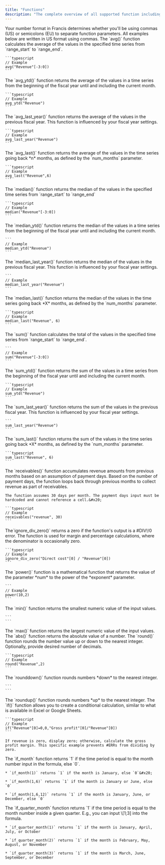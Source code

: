 ```yaml
---
title: "Functions"
description: "The complete overview of all supported function including example use cases."
---
```


<Tip>
  Your number format in Francis determines whether you'll be using commas (US) or semicolons (EU) to separate function parameters. All examples below are written in US format using commas.
</Tip>

<AccordionGroup>
  <Accordion title="avg(&#x22;row_name&#x22;[range_start:range_end])" defaultOpen={false}>
    The `avg()` function calculates the average of the values in the specified time series from `range_start` to `range_end`.

    ```typescript
    // Example
    avg("Revenue"[-3:0])
    ```
  </Accordion>

  <Accordion title="avg_ytd(&#x22;row_name&#x22;)" defaultOpen={false}>
    The `avg_ytd()` function returns the average of the values in a time series from the beginning of the fiscal year until and including the current month.&#x20;

    ```typescript
    // Example 
    avg_ytd("Revenue")
    ```
  </Accordion>

  <Accordion title="avg_last_year(&#x22;row_name&#x22;)" defaultOpen={false}>
    The `avg_last_year()` function returns the average of the values in the previous fiscal year. This function is influenced by your fiscal year settings.

    ```typescript
    // Example
    avg_last_year("Revenue")
    ```
  </Accordion>

  <Accordion title="avg_last(&#x22;row_name&#x22;,num_months)" defaultOpen={false}>
    The `avg_last()` function returns the average of the values in the time series going back *n* months, as defined by the `num_months` parameter.

    ```typescript
    // Example
    avg_last("Revenue",6)
    ```
  </Accordion>

  <Accordion title="median(&#x22;row_name&#x22;[range_start:range_end])" defaultOpen={false}>
    The `median()` function returns the median of the values in the specified time series from `range_start` to `range_end`

    ```typescript
    // Example
    median("Revenue"[-3:0])
    ```
  </Accordion>

  <Accordion title="median_ytd(&#x22;row_name&#x22;)" defaultOpen={false}>
    The `median_ytd()` function returns the median of the values in a time series from the beginning of the fiscal year until and including the current month.

    ```
    // Example
    median_ytd("Revenue")
    ```
  </Accordion>

  <Accordion title="median_last_year(&#x22;row_name&#x22;)" defaultOpen={false}>
    The `median_last_year()` function returns the median of the values in the previous fiscal year. This function is influenced by your fiscal year settings.

    ```
    // Example
    median_last_year("Revenue")
    ```
  </Accordion>

  <Accordion title="median_last(&#x22;row_name&#x22;, num_months)" defaultOpen={false}>
    The `median_last()` function returns the median of the values in the time series going back *X* months, as defined by the `num_months` parameter.

    ```typescript
    // Example
    median_last("Revenue", 6)
    ```
  </Accordion>

  <Accordion title="sum(&#x22;row_name&#x22;[range_start:range_end])" defaultOpen={false}>
    The `sum()` function calculates the total of the values in the specified time series from `range_start` to `range_end`.

    ```
    // Example
    sum("Revenue"[-3:0])
    ```
  </Accordion>

  <Accordion title="sum_ytd(&#x22;row_name&#x22;)" defaultOpen={false}>
    The `sum_ytd()` function returns the sum of the values in a time series from the beginning of the fiscal year until and including the current month.&#x20;

    ```typescript
    // Example
    sum_ytd("Revenue")
    ```
  </Accordion>

  <Accordion title="sum_last_year(&#x22;row_name&#x22;)" defaultOpen={false}>
    The `sum_last_year()` function returns the sum of the values in the previous fiscal year. This function is influenced by your fiscal year settings.

    ```
    sum_last_year("Revenue")
    ```
  </Accordion>

  <Accordion title="sum_last(&#x22;row_name&#x22;, num_month)" defaultOpen={false}>
    The `sum_last()` function returns the sum of the values in the time series going back *X* months, as defined by the `num_months` parameter.

    ```typescript
    sum_last("Revenue", 6)
    ```
  </Accordion>

  <Accordion title="receivables(&#x22;row_name&#x22;, payment_days)" defaultOpen={false}>
    The `receivables()` function accumulates revenue amounts from previous months based on an assumption of payment days. Based on the number of payment days, the function loops back through previous months to collect revenue as part of receivables.&#x20;

    The function assumes 30 days per month. The payment days input must be hardcoded and cannot reference a cell.&#x20;

    ```typescript
    // Example
    receivables("revenue", 30)
    ```
  </Accordion>

  <Accordion title="ignore_div_zero(a/b)" defaultOpen={false}>
    The`ignore_div_zero()` returns a zero if the function's output is a #DIV!/0 error. The function is used for margin and percentage calculations, where the denominator is occasionally zero.

    ```typescript
    // Example
    ignore_div_zero("Direct cost"[0] / "Revenue"[0])
    ```
  </Accordion>

  <Accordion title="power(num, exponent)" defaultOpen={false}>
    The `power()` function is a mathematical function that returns the value of the parameter *num* to the power of the *exponent* parameter.

    ```
    // Example
    power(10,2)
    ```
  </Accordion>

  <Accordion title="min(a,b)" defaultOpen={false}>
    The `min()` function returns the smallest numeric value of the input values.

    ```
    ```
  </Accordion>

  <Accordion title="max(a,b)" defaultOpen={false}>
    The `max()` function returns the largest numeric value of the input values.
  </Accordion>

  <Accordion title="abs(num)" defaultOpen={false}>
    The `abs()` function returns the absolute value of a number.
  </Accordion>

  <Accordion title="round(num, decimals)" defaultOpen={false}>
    The `round()` function rounds the number value up or down to the nearest integer. Optionally, provide desired number of decimals.

    ```typescript
    // Example
    round("Revenue",2)
    ```
  </Accordion>

  <Accordion title="round_down(num)" defaultOpen={false}>
    The `rounddown()` function rounds numbers *down* to the nearest integer.

    ```
    ```


  </Accordion>

  <Accordion title="round_up(num)" defaultOpen={false}>
    The `roundup()` function rounds numbers *up* to the nearest integer.
  </Accordion>

  <Accordion title="if(condition, value_if_true, value_if_false)" defaultOpen={false}>
    The `if()` function allows you to create a conditional calculation, similar to what is available in Excel or Google Sheets.

    ```typescript
    // Example
    if("Revenue"[0]=0,0,"Gross profit"[0]/"Revenue"[0])
    ```

    If revenue is zero, display zero; otherwise, calculate the gross profit margin. This specific example prevents #ERRs from dividing by zero.
  </Accordion>

  <Accordion title="if_month(a,b)" defaultOpen={false}>
    The `if_month` function returns `1` if the time period is equal to the month number input in the formula, else `0`.

    * `if_month(1)` returns `1` if the month is January, else `0`&#x20;

    * `if_month(1,6)` returns `1` if the month is January or June, else `0`

    * `if_month(1,6,12)` returns `1` if the month is January, June, or December, else `0`
  </Accordion>

  <Accordion title="if_quarter_month(num)" defaultOpen={false}>
    The `if_quarter_month` function returns `1` if the time period is equal to the month number inside a given quarter. E.g., you can input \[1;3] into the formula.

    * `if_quarter_month(1)` returns `1` if the month is January, April, July, or October

    * `if_quarter_month(2)` returns `1` if the month is February, May, August, or November

    * `if_quarter_month(3)` returns `1` if the month is March, June, September, or December
  </Accordion>
</AccordionGroup>